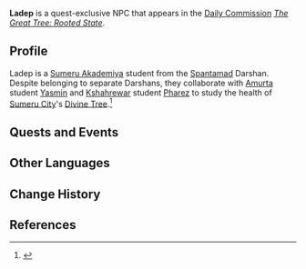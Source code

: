 {{Meta
<!-- Remove this template after adding the missing info -->
|missing_NPC_picture  = yes
|missing_NPC_profile  = yes
<!--
|missing_NPC_idle     = yes
|missing_NPC_dialogue = yes
-->
}}
{{Character Infobox
|type             = Quest NPC
|image            = NPC Ladep.png
|realname         = <!-- Optional, if different from in-game name -->
|deceased         = <!-- Past (for deceased prior to events of the game) or free response -->
|region           = Sumeru
|location         = <!-- Where the character appears, if different from Region -->
|affiliation      = Spantamad
|title            = 

|ancestry         = <!-- Clan/family -->
|father           = 
|mother           = 
|spouse           = 
|sibling          = 
|child            = 
|relative         = 

|voiceEN          = 
|voiceCN          = 
|voiceJP          = 
|dialoguereward   = 
}}
'''Ladep''' is a quest-exclusive NPC that appears in the [[Daily Commission]] ''[[The Great Tree: Rooted State]]''.

==Profile==
<!--Detailed story/lore information goes here.-->
Ladep is a [[Sumeru Akademiya]] student from the [[Spantamad]] Darshan. Despite belonging to separate Darshans, they collaborate with [[Amurta]] student [[Yasmin]] and [[Kshahrewar]] student [[Pharez]] to study the health of [[Sumeru City]]'s [[Divine Tree]].<ref>{{Ref/Quest|The Great Tree: Rooted State}}</ref>
<!--
===Personality===
''(To be added.)''

===Appearance===
''(To be added.)''
-->
==Quests and Events==
{{Quests and Events}}
<!--
==Idle Quotes==
{{Dialogue start}}
: {{DIcon|Idle}} (Text)
:: {{A|VO {{subst:PAGENAME}} 01.ogg}} "(Text)"
{{Dialogue end}}

==Dialogue==
{{Dialogue start}}
:'''{{subst:PAGENAME}}:'''
{{Dialogue end}}

==Event Dialogue==
===Event Name===
{{Dialogue start}}
:'''{{subst:PAGENAME}}:'''
{{Dialogue end}}
-->
==Other Languages==
{{Other Languages
|default_hidden = 1
|en      = Ladep
|zhs     = 拉德普
|zhs_rm  = Lādépǔ
|zht     = 拉德普
|zht_rm  = Lādépǔ
|ja      = ラドプ
|ja_rm   = Radopu
|ko      = 라데프
|ko_rm   = Radepeu
|es      = Ladep
|fr      = Ladep
|ru      = Ладеп
|th      = Ladep
|vi      = Ladep
|de      = Ladep
|id      = Ladep
|pt      = Ladep
|tr      = Ladep
|it      = Ladep
}}

==Change History==
{{Change History|3.0}}

==References==
{{Reflist}}